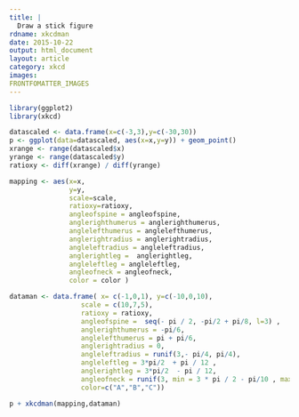 ```yaml
---
title: |
  Draw a stick figure
rdname: xkcdman
date: 2015-10-22
output: html_document
layout: article
category: xkcd
images:
FRONTFOMATTER_IMAGES
---
```


```r
library(ggplot2)
library(xkcd)
```

```r

datascaled <- data.frame(x=c(-3,3),y=c(-30,30))
p <- ggplot(data=datascaled, aes(x=x,y=y)) + geom_point()
xrange <- range(datascaled$x)
yrange <- range(datascaled$y)
ratioxy <- diff(xrange) / diff(yrange)

mapping <- aes(x=x,
               y=y,
               scale=scale,
               ratioxy=ratioxy,
               angleofspine = angleofspine,
               anglerighthumerus = anglerighthumerus,
               anglelefthumerus = anglelefthumerus,
               anglerightradius = anglerightradius,
               angleleftradius = angleleftradius,
               anglerightleg =  anglerightleg,
               angleleftleg = angleleftleg,
               angleofneck = angleofneck,
               color = color )

dataman <- data.frame( x= c(-1,0,1), y=c(-10,0,10),
                  scale = c(10,7,5),
                  ratioxy = ratioxy,
                  angleofspine =  seq(- pi / 2, -pi/2 + pi/8, l=3) ,
                  anglerighthumerus = -pi/6,
                  anglelefthumerus = pi + pi/6,
                  anglerightradius = 0,
                  angleleftradius = runif(3,- pi/4, pi/4),
                  angleleftleg = 3*pi/2  + pi / 12 ,
                  anglerightleg = 3*pi/2  - pi / 12,
                  angleofneck = runif(3, min = 3 * pi / 2 - pi/10 , max = 3 * pi / 2 + pi/10),
                  color=c("A","B","C"))

p + xkcdman(mapping,dataman)



```